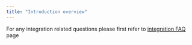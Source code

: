 ```yaml
---
title: "Introduction overview"
---
```


For any integration related questions please first refer to [integration FAQ](build-on-evm/integration-faqs) page
